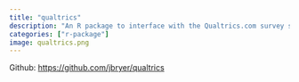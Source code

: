 ```yaml
---
title: "qualtrics"
description: "An R package to interface with the Qualtrics.com survey system."
categories: ["r-package"]
image: qualtrics.png
---
```


Github: [https://github.com/jbryer/qualtrics](https://github.com/jbryer/qualtrics)
